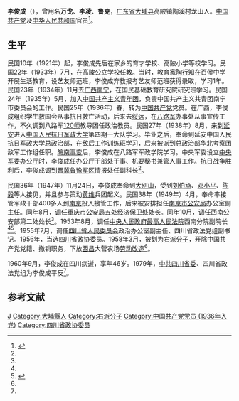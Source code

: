 {{Otheruses|other=名为李凌的其他人物|李凌}}

'''李俊成'''（{{bd|1914年||1960年|9月}}），曾用名'''万戈'''、'''李凌'''、'''鲁克'''，[[广东省|广东省]][[大埔县|大埔县]]高陂镇陶溪村龙山人。[[中国共产党|中国共产党]]及[[中华人民共和国|中华人民共和国]]官员<ref name=li>{{Cite web |url = http://www.gd-info.gov.cn/books/dtree/showSJBookContent.jsp?bookId=19104&partId=1865&artId=113204 |title = 大埔县志（1979～2000）：李俊成 |author =  |date =  |publisher = 广东省情网 |language =  |accessdate = 2017-04-09 |quote =  |archive-date = 2019-05-20 |archive-url = https://web.archive.org/web/20190520114135/http://www.gd-info.gov.cn/books/dtree/showSJBookContent.jsp?bookId=19104&partId=1865&artId=113204 |dead-url = yes }}</ref>。

==生平==
民国10年（1921年）起，李俊成先后在家乡的育才学校、高陂小学等校学习。民国22年（1933年）7月，在高陂公立学校任教。当时，教育家[[陶行知|陶行知]]在百侯中学开展生活教育，设艺友师范班，李俊成弃教报考艺友师范班获得录取，学习1年。民国23年（1934年）11月去[[广西|广西]][[南宁|南宁]]，在国民基础教育研究院研究班学习。民国24年（1935年）5月，加入[[中国共产主义青年团|中国共产主义青年团]]，负责中国共产主义共青团南宁市委员会的工作。民国25年（1936年）春，转为[[中国共产党|中国共产党]]党员。在广西，李俊成组织学生救国会从事抗日救亡活动，后来去[[绥远省_(中华民国)|绥远]]，在[[八路军|八路军]]办事处从事宣传工作，不久调到八路军[[120师|120师]]教导团任政治教员。民国27年（1938年）8月，来到[[延安|延安]]进入[[中国人民抗日军政大学|中国人民抗日军政大学]]第四期一大队学习。毕业之后，奉命到延安中国人民抗日军政大学总政治部，在敌后工作训练班学习，后来被派到总政治部华北考察团敌军工作组任职。[[皖南事变|皖南事变]]后，李俊成在八路军军政学院学习。中央军委设立[[中央军委办公厅|中央军委办公厅]]时，李俊成任办公厅干部处干事、机要秘书兼管人事工作。[[抗日战争|抗日战争]]胜利后，李俊成调到[[晋冀鲁豫军区|晋冀鲁豫军区]]情报处任副科长<ref name=li/>。
 
民国36年（1947年）11月24日，李俊成奉命到[[大别山|大别山]]，受到[[刘伯承|刘伯承]]、[[邓小平|邓小平]]、[[陈毅|陈毅]]等人接见，并且参与策动[[黄维|黄维]]兵团起义。民国38年（1949年）4月，奉命率接管军政干部400多人到[[南京|南京]]投入接管工作，后来被安排担任[[南京市公安局|南京市公安局]]办公室副主任。同年8月，调任[[重庆市公安局|重庆市公安局]]五处经济保卫处处长。同年10月，调任西南公安部第二处处长<ref name=li/>。1953年8月，调任[[中央人民政府最高人民法院|中央人民政府最高人民法院]]西南分院副院长<ref name=li/><ref name=daqufenyuan>{{Cite web |url = http://www.hybsl.cn/beijingcankao/beijingfenxi/2015-01-27/50584.html |title = 何帆：最高人民法院大区分院往事 |author =  |date = 2015-01-27 |publisher = 胡耀邦史料信息网 |language =  |accessdate =  |quote =  |archive-date = 2017-04-10 |archive-url = https://web.archive.org/web/20170410050640/http://www.hybsl.cn/beijingcankao/beijingfenxi/2015-01-27/50584.html |dead-url = no }}</ref>。1955年7月，调任[[四川省人民委员会|四川省人民委员会]]政治办公室副主任、四川省政法党组副书记。1956年，当选[[四川省政协|四川省政协]]委员。1958年3月，被划为[[右派分子|右派分子]]，开除中国共产党党籍、撤销职务，下放[[西昌|西昌]]大营农场[[劳动改造|劳动改造]]<ref name=li/>。

1960年9月，李俊成在四川病逝，享年46岁。1979年，[[中共四川省委|中共四川省委]]、四川省政法党组为李俊成平反<ref name=li/>。

==参考文献==
{{Reflist|2}}

{{Authority control}}

{{DEFAULTSORT:Li李}}
[[Category:李姓|J]]
[[Category:大埔縣人|Category:大埔縣人]]
[[Category:右派分子|Category:右派分子]]
[[Category:中国共产党党员_(1936年入党)|Category:中国共产党党员 (1936年入党)]]
[[Category:四川省政协委员|Category:四川省政协委员]]